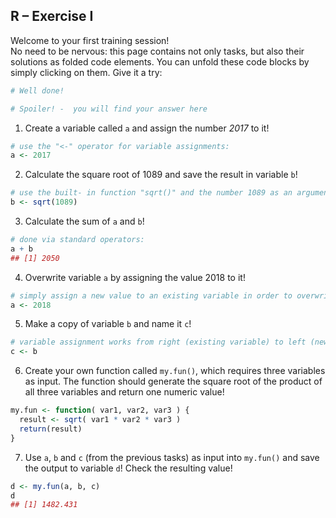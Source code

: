 ::: {#main .site-main role="main"}
::: entry-header
# R -- Exercise I {#r-exercise-i .entry-title}
:::

::: entry-content
Welcome to your first training session!\
No need to be nervous: this page contains not only tasks, but also their solutions as folded code elements. You can unfold these code blocks by simply clicking on them. Give it a try:

``` r
# Well done!

# Spoiler! -  you will find your answer here
```

1) Create a variable called `a` and assign the number *2017* to it!

``` r
# use the "<-" operator for variable assignments:
a <- 2017
```

2) Calculate the square root of 1089 and save the result in variable `b`!

``` r
# use the built- in function "sqrt()" and the number 1089 as an argument:
b <- sqrt(1089)
```

3) Calculate the sum of `a` and `b`!

``` r
# done via standard operators:
a + b
## [1] 2050
```

4) Overwrite variable `a` by assigning the value 2018 to it!

``` r
# simply assign a new value to an existing variable in order to overwrite it
a <- 2018
```

5) Make a copy of variable `b` and name it `c`!

``` r
# variable assignment works from right (existing variable) to left (new variable):
c <- b
```

6) Create your own function called `my.fun()`, which requires three variables as input. The function should generate the square root of the product of all three variables and return one numeric value!

``` r
my.fun <- function( var1, var2, var3 ) {
  result <- sqrt( var1 * var2 * var3 )
  return(result)
}
```

7) Use `a`, `b` and `c` (from the previous tasks) as input into `my.fun()` and save the output to variable `d`! Check the resulting value!

``` r
d <- my.fun(a, b, c)
d
## [1] 1482.431
```
:::
:::
